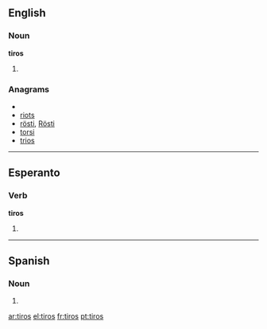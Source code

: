 ==English==

===Noun===
'''tiros'''

# {{plural of|[[tiro]]}}

===Anagrams===
* {{alphagram|iorst}}
* [[riots#English|riots]]
* [[rösti#English|rösti]], [[Rösti#English|Rösti]]
* [[torsi#English|torsi]]
* [[trios#English|trios]]

----
==Esperanto==

===Verb===
'''tiros'''

# {{eo-form of|tir|os}}

----

==Spanish==

===Noun===
{{infl|es|noun form|g=m|g2=p}}

# {{plural of|nocat=1|[[tiro#Spanish|tiro]]|lang=es}}

[[ar:tiros]]
[[el:tiros]]
[[fr:tiros]]
[[pt:tiros]]